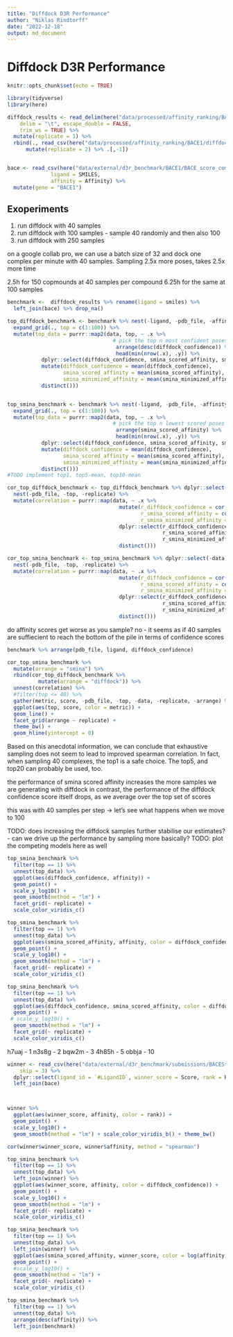 ```yaml
---
title: "Diffdock D3R Performance"
author: "Niklas Rindtorff"
date: "2022-12-18"
output: md_document
---
```


# Diffdock D3R Performance

```r
knitr::opts_chunk$set(echo = TRUE)
```



```r
library(tidyverse)
library(here)
```

```r
diffdock_results <- read_delim(here("data/processed/affinity_ranking/BACE1/diffdock_221218_BACE1-complete-40samples/df_diffdock_results.tsv"), 
    delim = "\t", escape_double = FALSE, 
    trim_ws = TRUE) %>% 
  mutate(replicate = 1) %>% 
  rbind(., read_csv(here("data/processed/affinity_ranking/BACE1/diffdock_221221_BACE1-complete-100samples/df_diffdock_results.csv")) %>%
      mutate(replicate = 2) %>% .[,-1])


bace <- read_csv(here("data/external/d3r_benchmark/BACE1/BACE_score_compounds_D3R_GC4_answers.csv")) %>% dplyr::select(ligand_id = Cmpd_ID,
              ligand = SMILES,
              affinity = Affinity) %>% 
  mutate(gene = "BACE1")
```

## Exoperiments
1) run diffdock with 40 samples 
2) run diffdock with 100 samples - sample 40 randomly and then also 100
3) run diffdock with 250 samples

on a google collab pro, we can use a batch size of 32 and dock one complex per minute with 40 samples. Sampling 2.5x more poses, takes 2.5x more time

2.5h for 150 copmounds at 40 samples per compound 
6.25h for the same at 100 samples

```r
benchmark <-  diffdock_results %>% rename(ligand = smiles) %>% 
  left_join(bace) %>% drop_na()
```

```r
top_diffdock_benchmark <- benchmark %>% nest(-ligand, -pdb_file, -affinity, -replicate) %>% 
  expand_grid(., top = c(1:100)) %>%
  mutate(top_data = purrr::map2(data, top, ~ .x %>% 
                                  # pick the top n most confident poses
                                   arrange(desc(diffdock_confidence)) %>% 
                                   head(min(nrow(.x), .y)) %>%
           dplyr::select(diffdock_confidence, smina_scored_affinity, smina_minimized_affinity) %>%
           mutate(diffdock_confidence = mean(diffdock_confidence),
                  smina_scored_affinity = mean(smina_scored_affinity),
                  smina_minimized_affinity = mean(smina_minimized_affinity)) %>% 
           distinct())) 


top_smina_benchmark <- benchmark %>% nest(-ligand, -pdb_file, -affinity, -replicate) %>% 
  expand_grid(., top = c(1:100)) %>%
  mutate(top_data = purrr::map2(data, top, ~ .x %>% 
                                  # pick the top n lowest scored poses
                                   arrange(smina_scored_affinity) %>% 
                                   head(min(nrow(.x), .y)) %>%
           dplyr::select(diffdock_confidence, smina_scored_affinity, smina_minimized_affinity) %>%
           mutate(diffdock_confidence = mean(diffdock_confidence),
                  smina_scored_affinity = mean(smina_scored_affinity),
                  smina_minimized_affinity = mean(smina_minimized_affinity)) %>% 
           distinct())) 
#TODO implement top1, top5-mean, top10-mean

cor_top_diffdock_benchmark <- top_diffdock_benchmark %>% dplyr::select(-data) %>% unnest(top_data) %>% 
  nest(-pdb_file, -top, -replicate) %>% 
  mutate(correlation = purrr::map(data, ~ .x %>% 
                                    mutate(r_diffdock_confidence = cor(diffdock_confidence, affinity, method = "spearman"),
                                           r_smina_scored_affinity = cor(smina_scored_affinity, affinity, method = "spearman"),
                                           r_smina_minimized_affinity = cor(smina_minimized_affinity, affinity, method = "spearman")) %>%
                                    dplyr::select(r_diffdock_confidence,
                                                  r_smina_scored_affinity,
                                                  r_smina_minimized_affinity) %>%
                                    distinct()))

cor_top_smina_benchmark <- top_smina_benchmark %>% dplyr::select(-data) %>% unnest(top_data) %>% 
  nest(-pdb_file, -top, -replicate) %>% 
  mutate(correlation = purrr::map(data, ~ .x %>% 
                                    mutate(r_diffdock_confidence = cor(diffdock_confidence, affinity, method = "spearman"),
                                           r_smina_scored_affinity = cor(smina_scored_affinity, affinity, method = "spearman"),
                                           r_smina_minimized_affinity = cor(smina_minimized_affinity, affinity, method = "spearman")) %>%
                                    dplyr::select(r_diffdock_confidence,
                                                  r_smina_scored_affinity,
                                                  r_smina_minimized_affinity) %>%
                                    distinct()))

```

do affinity scores get worse as you sample?
no - it seems as if 40 samples are suffiecient to reach the bottom of the pile in terms of confidence scores

```r
benchmark %>% arrange(pdb_file, ligand, diffdock_confidence)
```



```r
cor_top_smina_benchmark %>% 
  mutate(arrange = "smina") %>% 
  rbind(cor_top_diffdock_benchmark %>% 
          mutate(arrange = "diffdock")) %>%
  unnest(correlation) %>% 
  #filter(top <= 40) %>%
  gather(metric, score, -pdb_file, -top, -data, -replicate, -arrange) %>%
  ggplot(aes(top, score, color = metric)) + 
  geom_line() + 
  facet_grid(arrange ~ replicate) + 
  theme_bw() + 
  geom_hline(yintercept = 0)
```

Based on this anecdotal information, we can conclude that exhaustive sampling does not seem to lead to improved spearman correlation. In fact, when sampling 40 complexes, the top1 is a safe choice. The top5, and top20 can probably be used, too. 

the performance of smina scored affinity increases the more samples we are generating with diffdock
in contrast, the performance of the diffdock confidence score itself drops, as we average over the top set of scores


this was with 40 samples per step -> let's see what happens when we move to 100

TODO: does increasing the diffdock samples further stabilise our estimates? - can we drive up the performance by sampling more basically?
TODO: plot the competing models here as well 


```r
top_smina_benchmark %>% 
  filter(top == 1) %>% 
  unnest(top_data) %>% 
  ggplot(aes(diffdock_confidence, affinity)) + 
  geom_point() + 
  scale_y_log10() + 
  geom_smooth(method = "lm") + 
  facet_grid(~ replicate) + 
  scale_color_viridis_c()
```

```r
top_smina_benchmark %>% 
  filter(top == 1) %>% 
  unnest(top_data) %>% 
  ggplot(aes(smina_scored_affinity, affinity, color = diffdock_confidence)) + 
  geom_point() + 
  scale_y_log10() + 
  geom_smooth(method = "lm") + 
  facet_grid(~ replicate) + 
  scale_color_viridis_c()
```

```r
top_smina_benchmark %>% 
  filter(top == 1) %>% 
  unnest(top_data) %>% 
  ggplot(aes(diffdock_confidence, smina_scored_affinity, color = diffdock_confidence)) + 
  geom_point() + 
 # scale_y_log10() + 
  geom_smooth(method = "lm") + 
  facet_grid(~ replicate) + 
  scale_color_viridis_c()
```



h7uaj - 1
n3s8g - 2
bqw2m - 3
4h85h - 5
obbja - 10

```r
winner <- read_csv(here("data/external/d3r_benchmark/submissions/BACEStage1a/structure_based/Structure-Based_Score_Iorga_BestScore_Phase_1a/LigandScores.csv"), 
    skip = 3) %>% 
  dplyr::select(ligand_id = `#LigandID`, winner_score = Score, rank = Rank) %>%
  left_join(bace)



winner %>% 
  ggplot(aes(winner_score, affinity, color = rank)) +
  geom_point() + 
  scale_y_log10() + 
  geom_smooth(method = "lm") + scale_color_viridis_b() + theme_bw()

```

```r
cor(winner$winner_score, winner$affinity, method = "spearman")
```

```r
top_smina_benchmark %>% 
  filter(top == 1) %>% 
  unnest(top_data) %>% 
  left_join(winner) %>% 
  ggplot(aes(winner_score, affinity, color = diffdock_confidence)) + 
  geom_point() + 
  scale_y_log10() + 
  geom_smooth(method = "lm") + 
  facet_grid(~ replicate) + 
  scale_color_viridis_c()
```



```r
top_smina_benchmark %>% 
  filter(top == 1) %>% 
  unnest(top_data) %>% 
  left_join(winner) %>% 
  ggplot(aes(smina_scored_affinity, winner_score, color = log(affinity))) + 
  geom_point() + 
  #scale_y_log10() + 
  geom_smooth(method = "lm") + 
  facet_grid(~ replicate) + 
  scale_color_viridis_c()
```


```r
top_smina_benchmark %>% 
  filter(top == 1) %>% 
  unnest(top_data) %>% 
  arrange(desc(affinity)) %>% 
  left_join(benchmark)
```



